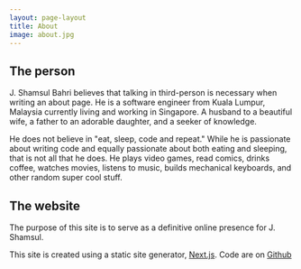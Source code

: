```yaml
---
layout: page-layout
title: About
image: about.jpg
---
```


## The person

J. Shamsul Bahri believes that talking in third-person is necessary when writing an about page. He is a
software engineer from Kuala Lumpur, Malaysia currently living and working in Singapore. A husband to a
beautiful wife, a father to an adorable daughter, and a seeker of knowledge.

He does not believe in "eat, sleep, code and repeat." While he is passionate about writing code and equally
passionate about both eating and sleeping, that is not all that he does. He plays video games, read comics,
drinks coffee, watches movies, listens to music, builds mechanical keyboards, and other random super cool
stuff.

## The website

The purpose of this site is to serve as a definitive online presence for J. Shamsul.

This site is created using a static site generator, [Next.js](https://nextjs.com). Code are on
[Github](https://github.com/jshamsul/JShamsul.com) 
